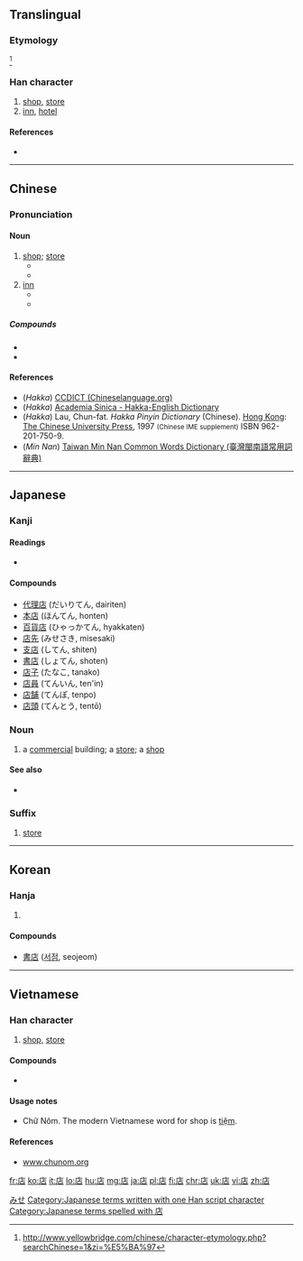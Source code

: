 {{also|坫}}
==Translingual==
{{stroke order|strokes=8}}

===Etymology===
{{Han compound|ls=psc|广|占|c1=s|c2=p|t1=lean-to}}<ref>http://www.yellowbridge.com/chinese/character-etymology.php?searchChinese=1&zi=%E5%BA%97</ref>

===Han character===
{{Han char|rn=53|rad=广|as=05|sn=8|four=0026<sub>1</sub>|canj=戈卜口 (IYR)|ids=⿸[[广]][[占]]}}

# [[shop]], [[store]]
# [[inn]], [[hotel]]

====References====
<references/>
* {{Han ref|kx=0344.110|dkj=09267|dj=0654.010|hdz=20876.060|uh=5E97|ud=24215|bh=A9B1|bd=43441}}

----

==Chinese==
{{zh-forms}}

===Pronunciation===
{{zh-pron
|m=diàn
|c=dim3
|h=pfs=tìam;gd=tiam<sup>5</sup>;hpy=diam4
|mn=tiàm
|w=
|mc=y
|oc=y
|ma=|ma2=
|cat=n
}}

====Noun====
{{zh-noun|ts|mw=家}}

# [[shop]]; [[store]]
#* {{zh-usex|上 禮拜 我 在 那 家 店 買 了 一 件 新 外套|I got a new coat in that store last week.}}
#* {{zh-usex|那 家 店 有 很 多 家具 可 供 挑選。|That store has a good selection of furniture.}}
# [[inn]]
#* {{zh-usex|客店|small hotel, inn}}
#* {{zh-usex|旅店|small hotel, inn}}

=====Compounds=====
* {{zh-l|飯店|fàndiàn|restaurant}}
* {{zh-l|酒店|tr=jiǔdiàn}}

====References====
*(''Hakka'') [http://www.chinalanguage.com/dictionaries/?mode=view&view=chardict&query=%E5%BA%97 CCDICT (Chineselanguage.org)]
*(''Hakka'') [http://minhakka.ling.sinica.edu.tw/bkg/hakyin/search.php?DETAIL=1&LIMIT=id=43980&dbname=su_tian_1&graph=2 Academia Sinica - Hakka-English Dictionary]
*(''Hakka'') Lau, Chun-fat. ''Hakka Pinyin Dictionary'' (Chinese). [[Hong Kong]]: [[w:Chinese University of Hong Kong|The Chinese University Press]], 1997 <small>(Chinese IME supplement)</small> ISBN 962-201-750-9.
*(''Min Nan'') [http://twblg.dict.edu.tw/holodict_new/result_detail.jsp?n_no=3836&curpage=1&sample=%E5%BA%97&radiobutton=1&querytarget=1&limit=20&pagenum=3&rowcount=45 Taiwan Min Nan Common Words Dictionary (臺灣閩南語常用詞辭典)]

----

==Japanese==

===Kanji===
{{ja-kanji|grade=2|rs=广05}}

====Readings====
* {{ja-readings
|on=[[てん]] (ten) < [[てむ]] (temu)
|kun=[[みせ]] (mise), [[たな]] (tana)}}

====Compounds====
* [[代理店]] (だいりてん, dairiten)
* [[本店]] (ほんてん, honten)
* [[百貨店]] (ひゃっかてん, hyakkaten)
* [[店先]] (みせさき, misesaki)
* [[支店]] (してん, shiten)
* [[書店]] (しょてん, shoten)
* [[店子]] (たなこ, tanako)
* [[店員]] (てんいん, ten'in)
* [[店舗]] (てんぽ, tenpo)
* [[店頭]] (てんとう, tentō)

===Noun===
{{ja-noun|k|hira=みせ|rom=mise}}

# a [[commercial]] building; a [[store]]; a [[shop]]

====See also====
* {{l|ja|ショップ|tr=shoppu}}

===Suffix===
{{ja-pos|k|suffix|hira=てん|rom=-ten}}

# [[store]]

[[Category:1000 Japanese basic words|みせ]]
[[Category:Japanese terms written with one Han script character]]
[[Category:Japanese terms spelled with 店]]

----

==Korean==

===Hanja===
{{ko-hanja|hangeul=점|rv=jeom|mr=chŏm}}

# {{defn|lang=ko|sort=广05}}

====Compounds====
* [[書店]] ([[서점]], seojeom)

----

==Vietnamese==

===Han character===
{{vi-hantu|[[điếm]], [[đám]], [[điệm]], [[tiệm]], [[đêm]], [[xóm]]|rs=广05}}

# [[shop]], [[store]]

====Compounds====
* {{l|vi|店𫗒|tr=[[tiệm ăn]]}}

====Usage notes====
* Chữ Nôm. The modern Vietnamese word for shop is [[tiệm]].

====References====
* [http://www.chunom.org/pages/店 www.chunom.org]

[[fr:店]]
[[ko:店]]
[[it:店]]
[[lo:店]]
[[hu:店]]
[[mg:店]]
[[ja:店]]
[[pl:店]]
[[fi:店]]
[[chr:店]]
[[uk:店]]
[[vi:店]]
[[zh:店]]